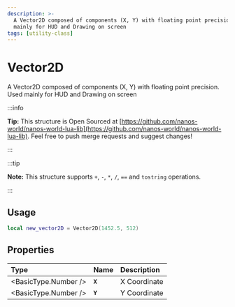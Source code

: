 ```yaml
---
description: >-
  A Vector2D composed of components (X, Y) with floating point precision. Used
  mainly for HUD and Drawing on screen
tags: [utility-class]
---
```


# Vector2D

A Vector2D composed of components (X, Y) with floating point precision. Used mainly for HUD and Drawing on screen


:::info

**Tip:** This structure is Open Sourced at [https://github.com/nanos-world/nanos-world-lua-lib](https://github.com/nanos-world/nanos-world-lua-lib). Feel free to push merge requests and suggest changes!

:::

:::tip

**Note:** This structure supports `+`, `-`, `*`, `/`, `==` and `tostring` operations.

:::

## Usage


```lua
local new_vector2D = Vector2D(1452.5, 512)
```

## Properties

| **Type** | **Name** | **Description** |
| :--- | :--- | :--- |
| <BasicType.Number /> | **`X`** | X Coordinate |
| <BasicType.Number /> | **`Y`** | Y Coordinate |


